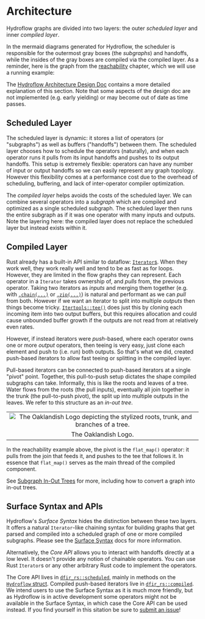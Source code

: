 
# Architecture

Hydroflow graphs are divided into two layers: the outer _scheduled layer_ and
inner _compiled layer_.

In the mermaid diagrams generated for Hydroflow, the scheduler is responsible for the outermost gray boxes
(the *subgraphs*)
and handoffs, while the insides of the gray boxes are compiled via the compiled layer. As a reminder,
here is the graph from the
[reachability](../quickstart/example_5_reachability) chapter, which we will use a running example:

<mermaid value={extractMermaid(exampleOutput)}></mermaid>

The [Hydroflow Architecture Design Doc](https://hydro-project.github.io/hydroflow/design_docs/2021-10_architecture_design_doc.html)
contains a more detailed explanation of this section. Note that some aspects of
the design doc are not implemented (e.g. early yielding) or may become out of
date as time passes.

## Scheduled Layer

The scheduled layer is dynamic: it stores a list of operators (or "subgraphs")
as well as buffers ("handoffs") between them. The scheduled layer chooses how
to schedule the operators (naturally), and when each operator runs it pulls
from its input handoffs and pushes to its output handoffs. This setup is
extremely flexible: operators can have any number of input or output handoffs
so we can easily represent any graph topology. However this flexibility comes
at a performance cost due to the overhead of scheduling, buffering, and lack
of inter-operator compiler optimization.

The _compiled layer_ helps avoids the costs of the scheduled layer. We can
combine several operators into a _subgraph_ which are compiled and optimized as
a single scheduled subgraph. The scheduled layer then runs the entire subgraph
as if it was one operator with many inputs and outputs. Note the layering here:
the compiled layer does not replace the scheduled layer but instead exists
within it.

## Compiled Layer

Rust already has a built-in API similar to dataflow: [`Iterator`s](https://doc.rust-lang.org/std/iter/trait.Iterator.html).
When they work well, they work really well and tend to be as fast as for loops.
However, they are limited in the flow graphs they can represent. Each operator
in a `Iterator` takes ownership of, and _pulls_ from, the previous operator.
Taking two iterators as _inputs_ and merging them together (e.g. with
[`.chain(...)`](https://doc.rust-lang.org/std/iter/trait.Iterator.html#method.chain)
or [`.zip(...)`](https://doc.rust-lang.org/std/iter/trait.Iterator.html#method.zip))
is natural and performant as we can _pull_ from both. However if we want an
iterator to split into multiple _outputs_ then things become tricky. [`Itertools::tee()`](https://docs.rs/itertools/latest/itertools/trait.Itertools.html#method.tee)
does just this by cloning each incoming item into two output buffers, but this
requires allocation and could cause unbounded buffer growth if the outputs are
not read from at relatively even rates.

However, if instead iterators were _push_-based, where each operator owns one
or more _output_ operators, then teeing is very easy, just clone each element
and push to (i.e. run) both outputs. So that's what we did, created push-based
iterators to allow fast teeing or splitting in the compiled layer.

Pull-based iterators can be connected to push-based iterators at a single "pivot"
point. Together, this pull-to-push setup dictates the shape compiled subgraphs
can take. Informally, this is like the roots and leaves of a tree. Water flows
from the roots (the pull inputs), eventually all join together in the trunk
(the pull-to-push pivot), the split up into multiple outputs in the leaves.
We refer to this structure as an _in-out tree_.

||
| :---: |
| ![The Oaklandish Logo depicting the stylized roots, trunk, and branches of a tree.](../img/oaklandish_logo.jpg) |
| The Oaklandish Logo. |

In the reachability example above, the pivot is the `flat_map()` operator: it pulls from the join that feeds it, and pushes to the tee that follows it. In essence that `flat_map()` serves as the main thread of the compiled component.

See [Subgraph In-Out Trees](./in-out_trees) for more, including how to
convert a graph into in-out trees.

## Surface Syntax and APIs

Hydroflow's _Surface Syntax_ hides
the distinction between these two layers. It offers a natural `Iterator`-like chaining syntax for building
graphs that get parsed and compiled into a scheduled graph of one or more compiled subgraphs. Please see the [Surface Syntax](../syntax/) docs for more information.

Alternatively, the _Core API_ allows you to interact with handoffs directly at a low
level. It doesn't provide any notion of chainable operators. You can use Rust `Iterator`s
or any other arbitrary Rust code to implement the operators.

The Core API lives in [`dfir_rs::scheduled`](https://hydro-project.github.io/hydroflow/doc/hydroflow/scheduled/index.html),
mainly in methods on the [`Hydroflow` struct](https://hydro-project.github.io/hydroflow/doc/hydroflow/scheduled/graph/struct.Hydroflow.html).  Compiled push-based iterators live in [`dfir_rs::compiled`](https://hydro-project.github.io/hydroflow/doc/hydroflow/compiled/index.html). We intend users to use the Surface Syntax as it is much more friendly, but as
Hydroflow is in active development some operators might not be available in
the Surface Syntax, in which case the Core API can be used instead. If you find
yourself in this sitation be sure to [submit an issue](https://github.com/hydro-project/hydroflow/issues/new)!

